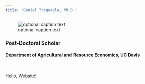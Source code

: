 ```yaml
---
title: "Daniel Tregeagle, Ph.D."
---
```


![optional caption text](danielTregeaglePicture1.jpg)


<!-- <img align="right" src="./photos/danielTregeaglePicture1.jpg" width = "300"> -->

### Post-Doctoral Scholar
#### Department of Agricultural and Resource Economics, UC Davis

<br>
<!-- <br> -->
<!-- <br> -->
<!-- <br> -->

Hello, Website!